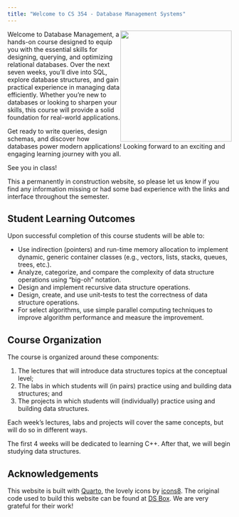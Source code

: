 ```yaml
---
title: "Welcome to CS 354 - Database Management Systems"
---
```


![](images/cs112-logo.png){style="float: right;" fig-alt="A tree of bits" fig-align="right" width="250"}

Welcome to Database Management, a hands-on course designed to equip you with the essential skills for designing, querying, and optimizing relational databases. Over the next seven weeks, you'll dive into SQL, explore database structures, and gain practical experience in managing data efficiently. Whether you're new to databases or looking to sharpen your skills, this course will provide a solid foundation for real-world applications.

Get ready to write queries, design schemas, and discover how databases power modern applications! Looking forward to an exciting and engaging learning journey with you all.

See you in class! 


:::{.callout-warning}
This a permanently in construction website, so please let us know if you find any information missing or had some bad experience with the links and interface throughout the semester.
:::

<!-- The source code for everything you see here can be found [on GitHub](https://github.com/rstudio-education/datascience-box). -->


## Student Learning Outcomes {.unnumered}

Upon successful completion of this course students will be able to:

-   Use indirection (pointers) and run-time memory allocation to implement dynamic, generic container classes (e.g., vectors, lists, stacks, queues, trees, etc.).\
-   Analyze, categorize, and compare the complexity of data structure operations using "big-oh" notation.\
-   Design and implement recursive data structure operations.\
-   Design, create, and use unit-tests to test the correctness of data structure operations.\
-   For select algorithms, use simple parallel computing techniques to improve algorithm performance and measure the improvement.

## Course Organization {.unnumbered}

The course is organized around these components:

1.  The lectures that will introduce data structures topics at the conceptual level;
2.  The labs in which students will (in pairs) practice using and building data structures; and
3.  The projects in which students will (individually) practice using and building data structures.

Each week's lectures, labs and projects will cover the same concepts, but will do so in different ways.

The first 4 weeks will be dedicated to learning C++. After that, we will begin studying data structures.

## Acknowledgements

This website is built with [Quarto](https://quarto.org){target="_blank"}, the lovely icons by [icons8](http://icons8.com/){target="_blank"}. The original code used to build this website can be found at [DS Box](https://datasciencebox.org/){target="_blank"}. We are very grateful for their work!